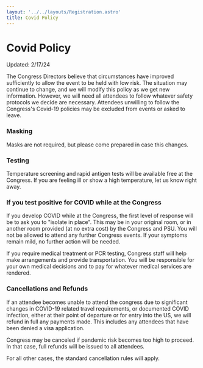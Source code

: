 ```yaml
---
layout: '../../layouts/Registration.astro'
title: Covid Policy
---
```


# Covid Policy

Updated: 2/17/24


The Congress Directors believe that circumstances have improved sufficiently to allow the event to be held with low risk. The situation may continue to change, and we will modify this policy as we get new information. However, we will need all attendees to follow whatever safety protocols we decide are necessary. Attendees unwilling to follow the Congress's Covid-19 policies may be excluded from events or asked to leave.


### Masking

Masks are not required, but please come prepared in case this changes.


### Testing

Temperature screening and rapid antigen tests will be available free at the Congress. If you are feeling ill or show a high temperature, let us know right away.


### If you test positive for COVID while at the Congress

If you develop COVID while at the Congress, the first level of response will be to ask you to "isolate in place". This may be in your original room, or in another room provided (at no extra cost) by the Congress and PSU. You will not be allowed to attend any further Congress events. If your symptoms remain mild, no further action will be needed.

If you require medical treatment or PCR testing, Congress staff will help make arrangements and provide transportation. You will be responsible for your own medical decisions and to pay for whatever medical services are rendered.


### Cancellations and Refunds

If an attendee becomes unable to attend the congress due to significant changes in COVID-19 related travel requirements, or documented COVID infection, either at their point of departure or for entry into the US, we will refund in full any payments made. This includes any attendees that have been denied a visa application.

Congress may be canceled if pandemic risk becomes too high to proceed. In that case, full refunds will be issued to all attendees.

For all other cases, the standard cancellation rules will apply.
